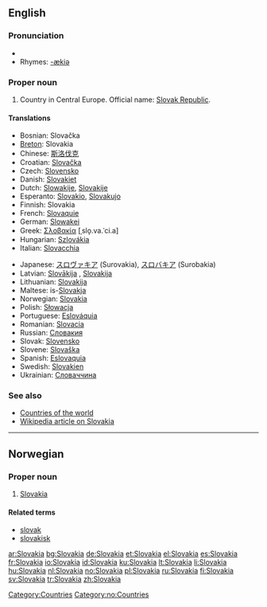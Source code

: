 {{see|Slovákia}}
==English==

===Pronunciation===
*{{IPA|/sləˈvɑːkiə/}}
*Rhymes: [[Rhymes:English:-ækiə|-ækiə]] <!-- This can't be right -->

===Proper noun===
{{en-proper noun}}

# Country in Central Europe. Official name: [[Slovak Republic]].

====Translations====
{{top}}
*Bosnian: Slovačka {{f}}
*[[Breton]]: Slovakia
*Chinese: [[斯洛伐克]]
*Croatian: [[Slovačka]] {{f}}
*Czech: [[Slovensko]] {{n}}
*Danish: [[Slovakiet]]
*Dutch: [[Slowakije]], [[Slovakije]]
*Esperanto: [[Slovakio]], [[Slovakujo]]
*Finnish: Slovakia
*French: [[Slovaquie]] {{f}}
*German: [[Slowakei]] {{f}}
*Greek: [[Σλοβακία]] [ˌslo̞.va.ˈci.a] {{f}}
*Hungarian: [[Szlovákia]]
*Italian: [[Slovacchia]]
{{mid}}
*Japanese: [[スロヴァキア]] (Surovakia), [[スロバキア]] (Surobakia)
*Latvian: [[Slovākija]] {{f}}, [[Slovakija]] {{f}}
*Lithuanian: [[Slovakija]] {{f}}
*Maltese: is-[[Slovakja]]
*Norwegian: [[#Norwegian|Slovakia]]
*Polish: [[Słowacja]] {{f}}
*Portuguese: [[Eslováquia]]
*Romanian: [[Slovacia]] {{f}}
*Russian: [[Словакия]] {{f}}
*Slovak: [[Slovensko]] {{n}}
*Slovene: [[Slovaška]] {{f}}
*Spanish: [[Eslovaquia]]
*Swedish: [[Slovakien]]
*Ukrainian: [[Словаччина]]
{{bottom}}

===See also===
*[[Appendix:Countries of the world|Countries of the world]]
*[[w:Slovakia|Wikipedia article on Slovakia]]

[[Category:Countries]]

----

==Norwegian==

===Proper noun===
{{infl|no|proper noun}}

# [[#English|Slovakia]]

====Related terms====
*[[slovak]]
*[[slovakisk]]

[[Category:no:Countries]]

[[ar:Slovakia]]
[[bg:Slovakia]]
[[de:Slovakia]]
[[et:Slovakia]]
[[el:Slovakia]]
[[es:Slovakia]]
[[fr:Slovakia]]
[[io:Slovakia]]
[[id:Slovakia]]
[[ku:Slovakia]]
[[lt:Slovakia]]
[[li:Slovakia]]
[[hu:Slovakia]]
[[nl:Slovakia]]
[[no:Slovakia]]
[[pl:Slovakia]]
[[ru:Slovakia]]
[[fi:Slovakia]]
[[sv:Slovakia]]
[[tr:Slovakia]]
[[zh:Slovakia]]